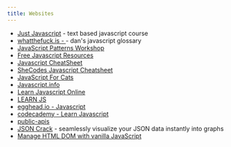 ```yaml
---
title: Websites
---
```


- [Just Javascript](https://justjavascript.com/) - text based javascript course
- [whatthefuck.is - ](https://whatthefuck.is/) - dan's javascript glossary
- [JavaScript Patterns Workshop](https://javascriptpatterns.vercel.app/patterns)
- [Free Javascript Resources](https://www.java5cript.com/)
- [Javascript CheatSheet](https://htmlcheatsheet.com/js/)
- [SheCodes Javascript Cheatsheet](https://www.frontendcheatsheets.com/javascript)
- [JavaScript For Cats](http://jsforcats.com/)
- [Javascript.info](https://javascript.info/)
- [Learn Javascript Online](https://learnjavascript.online/)
- [LEARN JS](https://www.learn-js.org/)
- [egghead.io - Javascript](https://egghead.io/q/javascript)
- [codecademy - Learn Javascript](https://www.codecademy.com/learn/introduction-to-javascript)
- [public-apis](https://github.com/public-apis/public-apis)
- [JSON Crack](https://jsoncrack.com/) - seamlessly visualize your JSON data instantly into graphs
- [Manage HTML DOM with vanilla JavaScript](https://htmldom.dev/)
